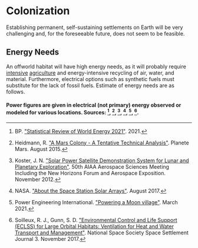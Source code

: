 # Colonization
Establishing permanent, self-sustaining settlements on Earth will be very challenging and, for the foreseeable future, does not seem to be feasible.

## Energy Needs
An offworld habitat will have high energy needs, as it will probably require [intensive](http://urbancruiseship.org/solution/foodwater/indoor) [agriculture](http://urbancruiseship.org/solution/foodwater/synthetic_ag) and energy-intensive recycling of air, water, and material. Furthermore, electrical options such as synthetic fuels must substitute for the lack of fossil fuels. Estimate of energy needs are as follows.

#### Power figures are given in electrical (not primary) energy observed or modeled for various locations. Sources: [^1], [^2], [^3], [^4], [^5], [^6].

[^1]: BP. ["Statistical Review of World Energy 2021"](https://www.bp.com/en/global/corporate/energy-economics/statistical-review-of-world-energy.html). 2021.

[^2]: Heidmann, R. ["A Mars Colony - A Tentative Technical Analysis"](https://planete-mars.com/a-mars-colony-a-tentative-technical-analysis/8/). Planete Mars. August 2015.

[^3]: Koster, J. N. ["Solar Power Satellite Demonstration System for Lunar and Planetary Exploration"](https://arc.aiaa.org/doi/10.2514/6.2012-629). 50th AIAA Aerospace Sciences Meeting Including the New Horizons Forum and Aerospace Exposition. November 2012.

[^4]: NASA. ["About the Space Station Solar Arrays"](https://www.nasa.gov/mission_pages/station/structure/elements/solar_arrays-about.html). August 2017.

[^5]: Power Engineering International. ["Powering a Moon village"](https://www.powerengineeringint.com/feature-articles/powering-a-moon-village/). March 2021.

[^6]: Soilleux, R. J., Gunn, S. D. ["Environmental Control and Life Support (ECLSS) for Large Orbital Habitats: Ventilation for Heat and Water Transport and Management"](https://space.nss.org/wp-content/uploads/NSS-JOURNAL-ECLSS-for-Large-Orbital-Habitats-Ventilation-and-Heat-Transport.pdf). National Space Society Space Settlement Journal 3. November 2017.